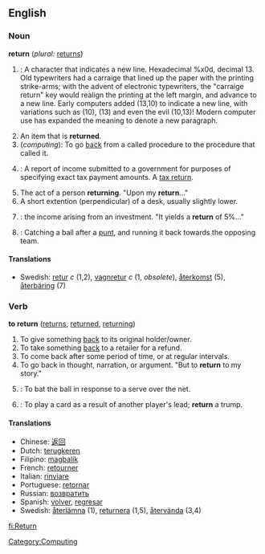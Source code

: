 ==English==

===Noun===
'''return'''  (''plural:'' [[returns]])
#{{cattag|computing}}: A character that indicates a new line.  Hexadecimal %x0d, decimal 13.  <!--Move to etymology?-->Old typewriters had a carraige that lined up the paper with the printing strike-arms; with the advent of electronic typewriters, the "carraige return" key would realign the printing at the left margin, and advance to a new line.  Early computers added <CR><LF> (13,10) to indicate a new line, with variations such as <LF> (10), <CR> (13) and even the evil <LF><CR> (10,13)!  Modern computer use has expanded the meaning to denote a new paragraph. 
#An item that is '''returned'''.
#(''computing''): To go [[back]] from a called procedure to the procedure that called it. <!---''The act of'' going back?--->
#{{cattag2|taxation|finance}}: A report of income submitted to a government for purposes of specifying exact tax payment amounts.  A [[tax return]].
#The act of a person '''returning'''.  "Upon my '''return'''..."
#A short extention (perpendicular) of a desk, usually slightly lower.
#{{cattag|finance}}: the income arising from an investment.  "It yields a '''return''' of 5%..."
#{{cattag|football}}: Catching a ball after a [[punt]], and running it back towards the opposing team.
<!---''The act of'' catching?--->

====Translations====
*Swedish: [[retur]] ''c'' (1,2), [[vagnretur]] ''c'' (1, ''obsolete''), [[återkomst]] (5), [[återbäring]] (7)


===Verb===
'''to return'''   ([[returns]], [[returned]], [[returning]])
#To give something [[back]] to its original holder/owner.
#To take something [[back]] to a retailer for a refund.
#To come back after some period of time, or at regular intervals.
#To go back in thought, narration, or argument. "But to '''return''' to my story."
#{{cattag|tennis}}: To bat the ball in response to a serve over the net.
#{{cattag|card Games}}: To play a card as a result of another player's lead; '''return''' a trump.

====Translations====
*Chinese: [[返回]]
*Dutch: [[terugkeren]]
*Filipino: [[magbalík]]
*French: [[retourner]]
*Italian: [[rinviare]]
*Portuguese: [[retornar]]
*Russian: [[возвратить]]
*Spanish: [[volver]], [[regresar]]
*Swedish: [[återlämna]] (1), [[returnera]] (1,5), [[återvända]] (3,4)

[[Category:Computing]]

[[fi:Return]]